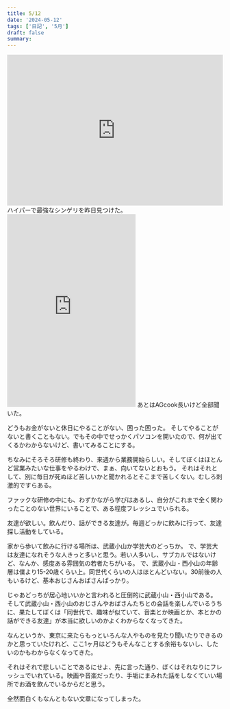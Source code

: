 ```yaml
---
title: 5/12
date: '2024-05-12'
tags: ['日記', '5月']
draft: false
summary: 
---
```

<iframe src="https://open.spotify.com/embed/album/4J3s9s0ZCieNsS37YPuy8D?utm_source=generator" width="100%" height="352" frameBorder="0" allowfullscreen="" allow="autoplay; clipboard-write; encrypted-media; fullscreen; picture-in-picture" loading="lazy"></iframe>
ハイパーで最強なシンゲリを昨日見つけた。
<iframe allow="autoplay *; encrypted-media *;" frameborder="0" height="450" sandbox="allow-forms allow-popups allow-same-origin allow-scripts allow-storage-access-by-user-activation allow-top-navigation-by-user-activation" src="https://embed.music.apple.com/jp/album/1743823674"></iframe>
あとはAGcook長いけど全部聞いた。

どうもお金がないと休日にやることがない、困った困った。
そしてやることがないと書くこともない。でもその中でせっかくパソコンを開いたので、何が出てくるかわからないけど、書いてみることにする。

ちなみにそろそろ研修も終わり、来週から業務開始らしい。そしてぼくはほとんど営業みたいな仕事をやるわけで、まぁ、向いてないとおもう。
それはそれとして、別に毎日が死ぬほど苦しいかと聞かれるとそこまで苦しくない。むしろ刺激的ですらある。

ファックな研修の中にも、わずかながら学びはあるし、自分がこれまで全く関わったことのない世界にいることで、ある程度フレッシュでいられる。

友達が欲しい。飲んだり、話ができる友達が。毎週どっかに飲みに行って、友達探し活動をしている。

家から歩いて飲みに行ける場所は、武蔵小山か学芸大のどっちか。
で、学芸大は友達になれそうな人きっと多いと思う。若い人多いし、サブカルではないけど、なんか、感度ある雰囲気の若者たちがいる。
で、武蔵小山・西小山の年齢層は僕より15-20歳くらい上。同世代くらいの人はほとんどいない。30前後の人もいるけど、基本おじさんおばさんばっかり。

じゃあどっちが居心地いいかと言われると圧倒的に武蔵小山・西小山である。
そして武蔵小山・西小山のおじさんやおばさんたちとの会話を楽しんでいるうちに、果たしてぼくは「同世代で、趣味が似ていて、音楽とか映画とか、本とかの話ができる友達」が本当に欲しいのかよくわからなくなってきた。

なんというか、東京に来たらもっといろんな人やものを見たり聞いたりできるのかと思っていたけれど、ここ1ヶ月はどうもそんなことする余裕もないし、したいのかもわからなくなってきた。

それはそれで悲しいことであるにせよ、先に言った通り、ぼくはそれなりにフレッシュでいれている。映画や音楽だったり、手垢にまみれた話をしなくていい場所でお酒を飲んでいるからだと思う。

全然面白くもなんともない文章になってしまった。